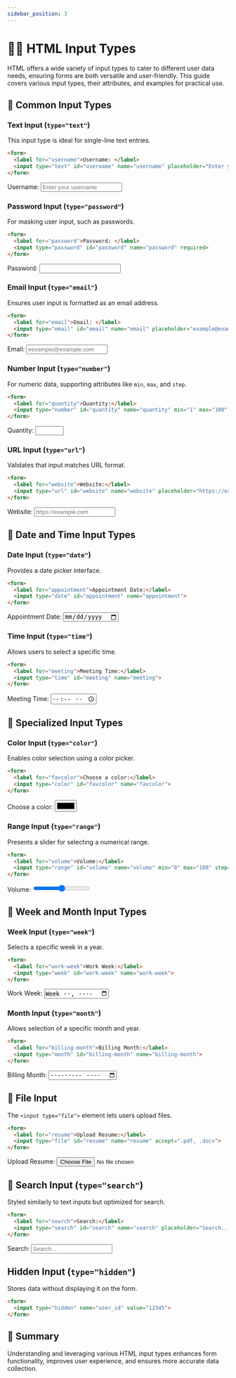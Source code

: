 ```yaml
---
sidebar_position: 3
---
```


# 🙋🏻 HTML Input Types

HTML offers a wide variety of input types to cater to different user data needs, ensuring forms are both versatile and user-friendly. This guide covers various input types, their attributes, and examples for practical use.

## 📄 Common Input Types

### Text Input (`type="text"`)

This input type is ideal for single-line text entries.

```html title="text-input.html"
<form>
  <label for="username">Username: </label>
  <input type="text" id="username" name="username" placeholder="Enter your username" required>
</form>
```

<BrowserWindow url="http://.../text-input.html">
  <div>
    <form>
      <label for="username">Username: </label>
      <input type="text" id="username" name="username" placeholder="Enter your username" required />
    </form>
  </div>  
</BrowserWindow>

### Password Input (`type="password"`)

For masking user input, such as passwords.

```html title="password-input.html"
<form>
  <label for="password">Password: </label>
  <input type="password" id="password" name="password" required>
</form>
```

<BrowserWindow url="http://.../password-input.html">
  <div>
    <form>
      <label for="password">Password: </label>
      <input type="password" id="password" name="password" required />
    </form>
  </div>
</BrowserWindow>

### Email Input (`type="email"`)

Ensures user input is formatted as an email address.

```html title="email-input.html"
<form>
  <label for="email">Email: </label>
  <input type="email" id="email" name="email" placeholder="example@example.com" required>
</form>
```

<BrowserWindow url="http://.../email-input.html">
  <div>
    <form>
      <label for="email">Email: </label>
      <input type="email" id="email" name="email" placeholder="eexample@example.com" required />
    </form>
  </div>
</BrowserWindow>

### Number Input (`type="number"`)

For numeric data, supporting attributes like `min`, `max`, and `step`.

```html title="number-input.html"
<form>
  <label for="quantity">Quantity:</label>
  <input type="number" id="quantity" name="quantity" min="1" max="100" step="1">
</form>
```

<BrowserWindow url="http://.../number-input.html">
  <div>
    <form>
      <label for="quantity">Quantity:</label>
      <input type="number" id="quantity" name="quantity" min="1" max="100" step="1" />
    </form>
  </div>
</BrowserWindow>

### URL Input (`type="url"`)

Validates that input matches URL format.

```html title="url-input.html"
<form>
  <label for="website">Website:</label>
  <input type="url" id="website" name="website" placeholder="https://example.com">
</form>
```

<BrowserWindow url="http://.../url-input.html">
  <div>
    <form>
      <label for="website">Website:</label>
      <input type="url" id="website" name="website" placeholder="https://example.com" />
    </form>
  </div>
</BrowserWindow>

## 📆 Date and Time Input Types

### Date Input (`type="date"`)
Provides a date picker interface.

```html title="date-input.html"
<form>
  <label for="appointment">Appointment Date:</label>
  <input type="date" id="appointment" name="appointment">
</form>
```

<BrowserWindow url="http://.../date-input.html">
  <div>
    <form>
      <label for="appointment">Appointment Date:</label>
      <input type="date" id="appointment" name="appointment" />
    </form>
  </div>
</BrowserWindow>

### Time Input (`type="time"`)

Allows users to select a specific time.

```html title="time-input.html"
<form>
  <label for="meeting">Meeting Time:</label>
  <input type="time" id="meeting" name="meeting">
</form>
```

<BrowserWindow url="http://.../time-input.html">
  <div>
    <form>
      <label for="meeting">Meeting Time:</label>
      <input type="time" id="meeting" name="meeting" />
    </form>
  </div>
</BrowserWindow>

## 🔘 Specialized Input Types

### Color Input (`type="color"`)

Enables color selection using a color picker.

```html title="color-input.html"
<form>
  <label for="favcolor">Choose a color:</label>
  <input type="color" id="favcolor" name="favcolor">
</form>
```

<BrowserWindow url="http://.../color-input.html">
  <div>
    <form>
      <label for="favcolor">Choose a color:</label>
      <input type="color" id="favcolor" name="favcolor" />
    </form>
  </div>
</BrowserWindow>

### Range Input (`type="range"`)

Presents a slider for selecting a numerical range.

```html title="range-input.html"
<form>
  <label for="volume">Volume:</label>
  <input type="range" id="volume" name="volume" min="0" max="100" step="10">
</form>
```

<BrowserWindow url="http://.../range-input.html">
  <div>
    <form>
      <label for="volume">Volume:</label>
      <input type="range" id="volume" name="volume" min="0" max="100" step="10" />
    </form>
  </div>
</BrowserWindow>

## 📅 Week and Month Input Types

### Week Input (`type="week"`)

Selects a specific week in a year.

```html title="week-input.html"
<form>
  <label for="work-week">Work Week:</label>
  <input type="week" id="work-week" name="work-week">
</form>
```

<BrowserWindow url="http://.../week-input.html">
  <div>
    <form>
      <label for="work-week">Work Week:</label>
      <input type="week" id="work-week" name="work-week" />
    </form>
  </div>
</BrowserWindow>

### Month Input (`type="month"`)

Allows selection of a specific month and year.

```html title="month-input.html"
<form>
  <label for="billing-month">Billing Month:</label>
  <input type="month" id="billing-month" name="billing-month">
</form>
```

<BrowserWindow url="http://.../month-input.html">
  <div>
    <form>
      <label for="billing-month">Billing Month:</label>
      <input type="month" id="billing-month" name="billing-month" />
    </form>
  </div>
</BrowserWindow>

## 📁 File Input
The `<input type="file">` element lets users upload files.

```html title="file-input.html"
<form>
  <label for="resume">Upload Resume:</label>
  <input type="file" id="resume" name="resume" accept=".pdf, .docx">
</form>
```

<BrowserWindow url="http://.../file-input.html">
  <div>
    <form>
      <label for="resume">Upload Resume:</label>
      <input type="file" id="resume" name="resume" accept=".pdf, .docx" />
    </form>
  </div>
</BrowserWindow>

## 🎤 Search Input (`type="search"`)

Styled similarly to text inputs but optimized for search.

```html title="search-input.html"
<form>
  <label for="search">Search:</label>
  <input type="search" id="search" name="search" placeholder="Search...">
</form>
```

<BrowserWindow url="http://.../search-input.html">
  <div>
    <form>
      <label for="search">Search:</label>
      <input type="search" id="search" name="search" placeholder="Search..." />
    </form>
  </div>
</BrowserWindow>

## Hidden Input (`type="hidden"`)

Stores data without displaying it on the form.

```html title="hidden-input.html"
<form>
  <input type="hidden" name="user_id" value="12345">
</form>
```

## 📝 Summary

Understanding and leveraging various HTML input types enhances form functionality, improves user experience, and ensures more accurate data collection.